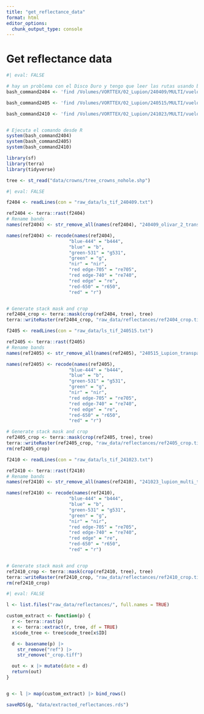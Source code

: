 ```yaml
---
title: "get_reflectance_data"
format: html
editor_options: 
  chunk_output_type: console
---
```


# Get reflectance data 

```r
#| eval: FALSE 

# hay un problema con el Disco Duro y tengo que leer las rutas usando bash 
bash_command2404 <- 'find /Volumes/VORTTEX/02_Lupion/240409/MULTI/vuelo-37m/index/reflectance/ -maxdepth 1 -name "*.tif" > "/Users/ajpelu/Google Drive/My Drive/_proyectos/lupion/lupion_verticillum/raw_data/ls_tif_240409.txt"'

bash_command2405 <- 'find /Volumes/VORTTEX/02_Lupion/240515/MULTI/vuelo-37m/index/reflectance/  -maxdepth 1 -name "*.tif" > "/Users/ajpelu/Google Drive/My Drive/_proyectos/lupion/lupion_verticillum/raw_data/ls_tif_240515.txt"'

bash_command2410 <- 'find /Volumes/VORTTEX/02_Lupion/241023/MULTI/vuelo_37m/index/index/reflectance/  -maxdepth 1 -name "*.tif" > "/Users/ajpelu/Google Drive/My Drive/_proyectos/lupion/lupion_verticillum/raw_data/ls_tif_241023.txt"'


# Ejecuta el comando desde R
system(bash_command2404)
system(bash_command2405)
system(bash_command2410)
```


```r
library(sf)
library(terra)
library(tidyverse)

tree <- st_read("data/crowns/tree_crowns_nohole.shp")
```


```r
#| eval: FALSE

f2404 <- readLines(con = "raw_data/ls_tif_240409.txt")

ref2404 <- terra::rast(f2404) 
# Rename bands 
names(ref2404) <- str_remove_all(names(ref2404), "240409_olivar_2_transparent_reflectance_")

names(ref2404) <- recode(names(ref2404), 
                       "blue-444" = "b444", 
                       "blue" = "b",
                       "green-531" = "g531",
                       "green" = "g",
                       "nir" = "nir",
                       "red edge-705" = "re705",
                       "red edge-740" = "re740", 
                       "red edge" = "re",
                       "red-650" = "r650",
                       "red" = "r")


# Generate stack mask and crop 
ref2404_crop <- terra::mask(crop(ref2404, tree), tree)
terra::writeRaster(ref2404_crop, "raw_data/reflectances/ref2404_crop.tiff")

f2405 <- readLines(con = "raw_data/ls_tif_240515.txt")

ref2405 <- terra::rast(f2405) 
# Rename bands 
names(ref2405) <- str_remove_all(names(ref2405), "240515_Lupion_transparent_reflectance_")

names(ref2405) <- recode(names(ref2405), 
                       "blue-444" = "b444", 
                       "blue" = "b",
                       "green-531" = "g531",
                       "green" = "g",
                       "nir" = "nir",
                       "red edge-705" = "re705",
                       "red edge-740" = "re740", 
                       "red edge" = "re",
                       "red-650" = "r650",
                       "red" = "r")

# Generate stack mask and crop 
ref2405_crop <- terra::mask(crop(ref2405, tree), tree)
terra::writeRaster(ref2405_crop, "raw_data/reflectances/ref2405_crop.tiff")
rm(ref2405_crop)

f2410 <- readLines(con = "raw_data/ls_tif_241023.txt")

ref2410 <- terra::rast(f2410) 
# Rename bands 
names(ref2410) <- str_remove_all(names(ref2410), "241023_lupion_multi_transparent_reflectance_")

names(ref2410) <- recode(names(ref2410), 
                       "blue-444" = "b444", 
                       "blue" = "b",
                       "green-531" = "g531",
                       "green" = "g",
                       "nir" = "nir",
                       "red edge-705" = "re705",
                       "red edge-740" = "re740", 
                       "red edge" = "re",
                       "red-650" = "r650",
                       "red" = "r")


# Generate stack mask and crop 
ref2410_crop <- terra::mask(crop(ref2410, tree), tree)
terra::writeRaster(ref2410_crop, "raw_data/reflectances/ref2410_crop.tiff")
rm(ref2410_crop)
```



```r
#| eval: FALSE

l <- list.files("raw_data/reflectances/", full.names = TRUE)

custom_extract <- function(p) {
  r <- terra::rast(p)
  x <- terra::extract(r, tree, df = TRUE)
  x$code_tree <- tree$code_tree[x$ID]

  d <- basename(p) |>
    str_remove("ref") |>
    str_remove("_crop.tiff")

  out <- x |> mutate(date = d)
  return(out)
}


g <- l |> map(custom_extract) |> bind_rows() 

saveRDS(g, "data/extracted_reflectances.rds")
```





